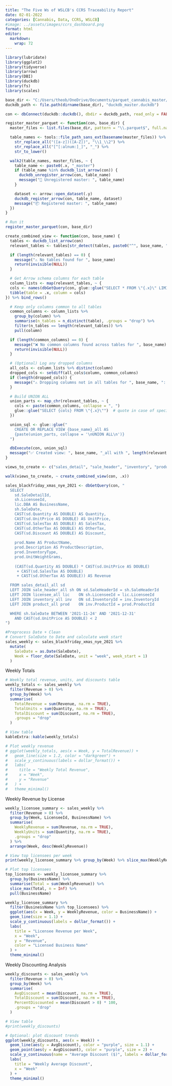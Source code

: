```yaml
---
title: "The Five Ws of WSLCB's CCRS Traceability Report"
date: 02-01-2022
categories: [Cannabis, Data, CCRS, WSLCB]
#image: ../assets/images/ccrs_dashboard.png
format: html
editor: 
  markdown: 
    wrap: 72
---
```


```r

library(lubridate)
library(ggplot2)
library(tidyverse)
library(arrow)
library(DBI)
library(duckdb)
library(fs)
library(scales)

base_dir <- "C:/Users/theob/OneDrive/Documents/parquet_cannabis_master/arrow"
duckdb_path <- file.path(dirname(base_dir), "duckdb_master.duckdb")

con <- dbConnect(duckdb::duckdb(), dbdir = duckdb_path, read_only = FALSE)

register_master_parquet <- function(con, base_dir) {
  master_files <- list.files(base_dir, pattern = "\\.parquet$", full.names = TRUE)

  table_names <- tools::file_path_sans_ext(basename(master_files)) %>%
    str_replace_all("([a-z])([A-Z])", "\\1_\\2") %>%
    str_replace_all("[^[:alnum:]_]", "_") %>%
    str_to_lower()

  walk2(table_names, master_files, ~ {
    table_name <- paste0(.x, "_master")
    if (table_name %in% duckdb_list_arrow(con)) {
      duckdb_unregister_arrow(con, table_name)
      message("🧹 Unregistered master: ", table_name)
    }

    dataset <- arrow::open_dataset(.y)
    duckdb_register_arrow(con, table_name, dataset)
    message("📦 Registered master: ", table_name)
  })
}

# Run it
register_master_parquet(con, base_dir)

```

```r
create_combined_view <- function(con, base_name) {
  tables <- duckdb_list_arrow(con)
  relevant_tables <- tables[str_detect(tables, paste0("^", base_name, "_(master|arrow_.*2025)"))]

  if (length(relevant_tables) == 0) {
    message("⚠️ No tables found for ", base_name)
    return(invisible(NULL))
  }

  # Get Arrow schema columns for each table
  column_lists <- map(relevant_tables, ~ {
  cols <- names(dbGetQuery(con, glue::glue("SELECT * FROM \"{.x}\" LIMIT 0")))
  tibble(table = .x, column = cols)
}) %>% bind_rows()

  # Keep only columns common to all tables
  common_columns <- column_lists %>%
    group_by(column) %>%
    summarise(n_tables = n_distinct(table), .groups = "drop") %>%
    filter(n_tables == length(relevant_tables)) %>%
    pull(column)

  if (length(common_columns) == 0) {
    message("❌ No common columns found across tables for ", base_name)
    return(invisible(NULL))
  }

  # (Optional) Log any dropped columns
  all_cols <- column_lists %>% distinct(column)
  dropped_cols <- setdiff(all_cols$column, common_columns)
  if (length(dropped_cols)) {
    message("⚠️ Dropping columns not in all tables for ", base_name, ": ", paste(dropped_cols, collapse = ", "))
  }

  # Build UNION ALL
  union_parts <- map_chr(relevant_tables, ~ {
    cols <- paste(common_columns, collapse = ", ")
    glue::glue("SELECT {cols} FROM \"{.x}\"")  # quote in case of special chars
  })

  union_sql <- glue::glue("
    CREATE OR REPLACE VIEW {base_name}_all AS
    {paste(union_parts, collapse = '\nUNION ALL\n')}
  ")

  dbExecute(con, union_sql)
  message("✅ Created view: ", base_name, "_all with ", length(relevant_tables), " parts.")
}

views_to_create <- c("sales_detail", "sale_header", "inventory", "product", "licensee")

walk(views_to_create, ~ create_combined_view(con, .x))


```

```r

sales_blackfriday_xmas_nye_2021 <- dbGetQuery(con, "
  SELECT
    sd.SaleDetailId,
    sh.LicenseeId,
    lic.DBA AS BusinessName,
    sh.SaleDate,
    CAST(sd.Quantity AS DOUBLE) AS Quantity,
    CAST(sd.UnitPrice AS DOUBLE) AS UnitPrice,
    CAST(sd.SalesTax AS DOUBLE) AS SalesTax,
    CAST(sd.OtherTax AS DOUBLE) AS OtherTax,
    CAST(sd.Discount AS DOUBLE) AS Discount,
    
    prod.Name AS ProductName,
    prod.Description AS ProductDescription,
    prod.InventoryType,
    prod.UnitWeightGrams,
    
    (CAST(sd.Quantity AS DOUBLE) * CAST(sd.UnitPrice AS DOUBLE)
     + CAST(sd.SalesTax AS DOUBLE)
     + CAST(sd.OtherTax AS DOUBLE)) AS Revenue

  FROM sales_detail_all sd
  LEFT JOIN sale_header_all sh ON sd.SaleHeaderId = sh.SaleHeaderId
  LEFT JOIN licensee_all lic    ON sh.LicenseeId = lic.LicenseeId
  LEFT JOIN inventory_all inv   ON sd.InventoryId = inv.InventoryId
  LEFT JOIN product_all prod    ON inv.ProductId = prod.ProductId

  WHERE sh.SaleDate BETWEEN '2021-11-24' AND '2021-12-31'
    AND CAST(sd.UnitPrice AS DOUBLE) < 2
")

#Preprocess Date + Clean
# Convert SaleDate to Date and calculate week start
sales_weekly <- sales_blackfriday_xmas_nye_2021 %>%
  mutate(
    SaleDate = as.Date(SaleDate),
    Week = floor_date(SaleDate, unit = "week", week_start = 1)
  )

```
Weekly Totals
```r

# Weekly total revenue, units, and discounts table
weekly_totals <- sales_weekly %>%
  filter(Revenue > 0) %>%
  group_by(Week) %>%
  summarise(
    TotalRevenue = sum(Revenue, na.rm = TRUE),
    TotalUnits = sum(Quantity, na.rm = TRUE),
    TotalDiscount = sum(Discount, na.rm = TRUE),
    .groups = "drop"
  )

# View table
kableExtra::kable(weekly_totals)

# Plot weekly revenue
# ggplot(weekly_totals, aes(x = Week, y = TotalRevenue)) +
#   geom_line(size = 1.2, color = "darkgreen") +
#   scale_y_continuous(labels = dollar_format()) +
#   labs(
#     title = "Weekly Total Revenue",
#     x = "Week",
#     y = "Revenue"
#   ) +
#   theme_minimal()

```

Weekly Revenue by License
```r

weekly_licensee_summary <- sales_weekly %>%
  filter(Revenue > 0) %>%
  group_by(Week, LicenseeId, BusinessName) %>%
  summarise(
    WeeklyRevenue = sum(Revenue, na.rm = TRUE),
    WeeklyUnits = sum(Quantity, na.rm = TRUE),
    .groups = "drop"
  ) %>%
  arrange(Week, desc(WeeklyRevenue))

# View top licensees per week
print(weekly_licensee_summary %>% group_by(Week) %>% slice_max(WeeklyRevenue, n = 5))

# Plot top licensees
top_licensees <- weekly_licensee_summary %>%
  group_by(BusinessName) %>%
  summarise(Total = sum(WeeklyRevenue)) %>%
  slice_max(Total, n = Inf) %>%
  pull(BusinessName)

weekly_licensee_summary %>%
  filter(BusinessName %in% top_licensees) %>%
  ggplot(aes(x = Week, y = WeeklyRevenue, color = BusinessName)) +
  geom_line(size = 1.1) +
  scale_y_continuous(labels = dollar_format()) +
  labs(
    title = "Licensee Revenue per Week",
    x = "Week",
    y = "Revenue",
    color = "Licensed Business Name"
  ) +
  theme_minimal()

```

Weekly Discounting Analysis
```r

weekly_discounts <- sales_weekly %>%
  filter(Revenue > 0) %>%
  group_by(Week) %>%
  summarise(
    AvgDiscount = mean(Discount, na.rm = TRUE),
    TotalDiscount = sum(Discount, na.rm = TRUE),
    PercentDiscounted = mean(Discount > 0) * 100,
    .groups = "drop"
  )

# View table
#print(weekly_discounts)

# Optional: plot discount trends
ggplot(weekly_discounts, aes(x = Week)) +
  geom_line(aes(y = AvgDiscount), color = "purple", size = 1.1) +
  geom_point(aes(y = AvgDiscount), color = "purple", size = 2) +
  scale_y_continuous(name = "Average Discount ($)", labels = dollar_format()) +
  labs(
    title = "Weekly Average Discount",
    x = "Week"
  ) +
  theme_minimal()

```
